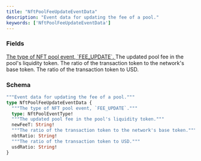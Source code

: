 ```yaml
---
title: "NftPoolFeeUpdateEventData"
description: "Event data for updating the fee of a pool."
keywords: ['NftPoolFeeUpdateEventData']
---
```


### Fields

<a href="/api-reference/types/nftpooleventtype">
  <ResponseField name="type" type="NftPoolEventType!" required>
    The type of NFT pool event, `FEE_UPDATE`.
  </ResponseField>
</a>

<ResponseField name="newFeeT" type="String!" required>
  The updated pool fee in the pool's liquidity token.
</ResponseField>

<ResponseField name="nbtRatio" type="String!" required>
  The ratio of the transaction token to the network's base token.
</ResponseField>

<ResponseField name="usdRatio" type="String!" required>
  The ratio of the transaction token to USD.
</ResponseField>

### Schema


```graphql 
"""Event data for updating the fee of a pool."""
type NftPoolFeeUpdateEventData {
  """The type of NFT pool event, `FEE_UPDATE`."""
  type: NftPoolEventType!
  """The updated pool fee in the pool's liquidity token."""
  newFeeT: String!
  """The ratio of the transaction token to the network's base token."""
  nbtRatio: String!
  """The ratio of the transaction token to USD."""
  usdRatio: String!
}
```
